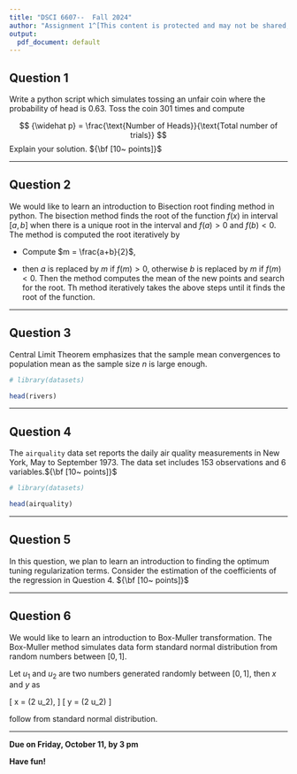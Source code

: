 ```yaml
---
title: "DSCI 6607--  Fall 2024"
author: "Assignment 1^[This content is protected and may not be shared, uploaded, or distributed without written permission from Dr. Armin Hatefi.]"
output:
  pdf_document: default
---
```



## Question 1 

Write a python script which simulates tossing an unfair coin where the probability of head is 0.63. Toss the coin 301 times and compute 

$$ {\widehat p} = \frac{\text{Number of Heads}}{\text{Total number of trials}} $$
Explain your solution. ${\bf [10~ points]}$

***


## Question 2 

We would like to learn an introduction to Bisection root finding method in python. The bisection method finds the root of the function $f(x)$ in interval $[a,b]$ when there is a unique root in the interval and $f(a)>0$ and $f(b) <0$.   
The method is computed the root iteratively by 

- Compute $m = \frac{a+b}{2}$,

- then $a$ is replaced by $m$ if $f(m)>0$, otherwise $b$ is replaced by $m$ if $f(m)<0$. Then the method computes the mean of the new points and search for the root. Th method iteratively takes the above steps until it finds the root of the function. 

\begin{itemize}

\item[a)] Write a python function which takes $a,b, f$ and computes the root of the $f$ function using the bisection method. The method stops when $|f(m)| < 10^{-5}$. 

\item[b)] Apply your python function from part (a) and find the root of $f(x) = x^3 - 4 x^2 - 3$ in interval $[-2,0]$. Explain your solutions.  ${\bf [10~ points]}$

\end{itemize}

***


## Question 3

Central Limit Theorem emphasizes that the sample mean convergences  to 
population mean as the sample size $n$ is  large enough. 

\begin{itemize}
\item[a)] Write an R function which takes sample ${\bf x}$ and plots the cumulative 
sample means. Note that the cumulative means are given by a vector of size $n$ including:
the mean of the first observation,
the mean of the first two observations, .... and finally the mean of the $n$ observations. 
\item[b)] Generate $n=1000$ observations with replacement from `rivers` data set.
\item[c)] Apply your function from part (a) to the data of part (b). 
\item[d)] Show the population mean  (the mean of the `rivers` data set) in your plot in part (c). 
What do you observe in your plot? Can you intuitively argue how many samples one requires for the convergence of the sample mean? If needed, increase the sample size $n$. Explain your solutions.  ${\bf [10~ points]}$
\end{itemize}

```r
# library(datasets)

head(rivers)
```

***

## Question 4

The `airquality` data set reports the daily air quality measurements 
in New York, May to September 1973. The data set includes 153 observations and 6 variables.${\bf [10~ points]}$


```r
# library(datasets)

head(airquality)
```

\begin{itemize}

\item[a)] In Ridge regression analysis, the coefficients of the regression model

\begin{align}\label{reg}
y=  \beta_1 x_1 + \ldots + \beta_p x_p,
\end{align}
 
 are estimated by
 
\begin{align}\label{ls}
 \widehat{\bf \beta}_R =  \left( {\bf X}^\top {\bf X} - \lambda I \right)^{-1}  
 {\bf X}^\top {\bf y}
\end{align}

where ${\bf X}$ is $n\times p$ design matrix (i.e., $n$ observations 
with $p$ columns) and ${\bf y}$ is the response vector of size $n$, $\lambda$ is the Ridge parameter and $I$ is the identity matrix of size $p \times p$.



\item[b)] Let `Ozone` be the response variable and design matrix includes 
`Solar.R, Wind, Temp` variables where $p=3$. First normalize all the variables including 
the explanatory variables and response variable. The normalized version of  variable $x$ is computed by

$$
z_x = \frac{x-{\bar x}}{\sigma_x},
$$
where ${\bar x}$ and $\sigma_x$ denote the mean and standard deviation of  $x$, respectively. 

\item[c)] Write an R  script that computes $\widehat{\bf \beta}_R$ of the model as described by \eqref{ls} for a given $\lambda=0.1$. Hint:  You have to estimate them via the matrix computation. 

\item[d)]  Consider the response and three explanatory variables from part (a). Display the box plot   of the variables separately. Then explain which measure (mean vs median) should be used to describe the center of the 
variables.  Explain your solutions. 


\end{itemize}


***

## Question 5

In this question, we plan to learn an introduction to finding the optimum tuning regularization terms.
Consider the estimation of the coefficients of the regression in Question 4. ${\bf [10~ points]}$

\begin{itemize}
\item[a)] Take a sample of size 100 observations from the `airquality` data set. Consider this data set henceforth your population. Similar to Question 4, consider the `Ozone` as your response and  your design matrix includes 
`Solar.R, Wind, Temp` variables. Divide the population into 2 folds. The training data of size 70 and testing data of size 30. Note that the folds are mutually exclusive such that  there is no common observation between them. 

\item[b)]  Use the training  fold to estimate the coefficients of the regression from \eqref{ls} and obtain 
${\widehat \beta}_R$. Then predict the response value of test data by

$$
{\widehat y} =  {\widehat \beta}_R x_{new}
$$
where $x_{new}$ is the covariates  of the test fold ${\widehat y}$ denotes the predicted  responses of the test fold.  Finally compute 

$$
\sqrt{\text{MSE}} = \sqrt{\sum_{i=1}^{30} (y_{i,test}-{\widehat y}_{i,test})^2/100}
$$
\item[c)] Now write a function which uses the above function and computes the root MSEs for 100 equally spaced selected points for $\lambda \in [-2,2]$. Find the $\lambda$ which gives the minimum root MSE? Explain your solutions. 


\end{itemize}


***

## Question 6 

We would like to learn an introduction to Box-Muller transformation. The Box-Muller method simulates data form standard normal distribution from random numbers between $[0,1]$. 

Let $u_1$ and $u_2$ are two numbers generated randomly between $[0,1]$, then $x$ and $y$ as

\[
x = \sqrt{-2*\log(u_1)} \cos(2 \pi u_2),
\]
\[
y = \sqrt{-2*\log(u_1)} \sin(2 \pi u_2)
\]

follow from standard normal distribution. 


\begin{itemize}

\item[a)] Write a python function which takes $u_1, u_2$ and simulates $x$ and $y$.

\item[b)] Apply your python function from part (a) and generates 1000 observations from standard normal distribution. 

\item[c)] Plot the histogram of the generated observations form part (b). Compare the histogram with histogram of the true observations from standard normal distribution. Explain your solutions.  ${\bf [10~ points]}$

\end{itemize}

***

**Due on Friday, October 11, by 3 pm**

**Have fun!**